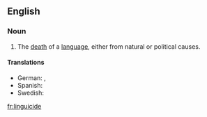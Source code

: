 ==English==
===Noun===
{{wikipedia}}
{{en-noun|-}}

# The [[death]] of a [[language]], either from natural or political causes.

====Translations====
{{trans-top|the death of a language}}
* German: {{t+|de|Linguizid|m}}, {{t-|de|Sprachmord|m}}
* Spanish: {{t-|es|lingüicidio|m}}
* Swedish: {{t-|sv|språkdöd|c}}
{{trans-mid}}
{{trans-bottom}}

[[fr:linguicide]]